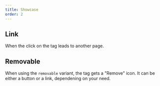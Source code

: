 ```yaml
---
title: Showcase
order: 2
---
```




## Link

When the click on the tag leads to another page.

<Playground system="ec" selectedKind="components-tag" selectedStory="as-a-link">
  <Tag {...demoContentLink} />
</Playground>

## Removable

When using the `removable` variant, the tag gets a "Remove" icon. It can be either a button or a link, dependening on your need.

<Playground system="ec" selectedKind="components-tag" selectedStory="removable">
  <Tag {...demoContentRemovable} variant="removable" />
</Playground>
